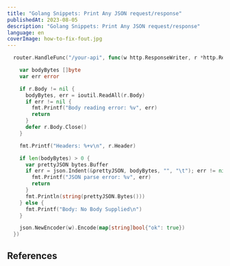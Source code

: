 ```yaml
---
title: "Golang Snippets: Print Any JSON request/response"
publishedAt: 2023-08-05
description: "Golang Snippets: Print Any JSON request/response"
language: en
coverImage: how-to-fix-fout.jpg
---
```


```go
  router.HandleFunc("/your-api", func(w http.ResponseWriter, r *http.Request) {

    var bodyBytes []byte
    var err error

    if r.Body != nil {
      bodyBytes, err = ioutil.ReadAll(r.Body)
      if err != nil {
        fmt.Printf("Body reading error: %v", err)
        return
      }
      defer r.Body.Close()
    }

    fmt.Printf("Headers: %+v\n", r.Header)

    if len(bodyBytes) > 0 {
      var prettyJSON bytes.Buffer
      if err = json.Indent(&prettyJSON, bodyBytes, "", "\t"); err != nil {
        fmt.Printf("JSON parse error: %v", err)
        return
      }
      fmt.Println(string(prettyJSON.Bytes()))
    } else {
      fmt.Printf("Body: No Body Supplied\n")
    }

    json.NewEncoder(w).Encode(map[string]bool{"ok": true})
  })
```

## References

<EmbedBookmark url="https://gist.github.com/benjisg/94ca2aab95f95c06d1006bd1e4f9ffd9" />

